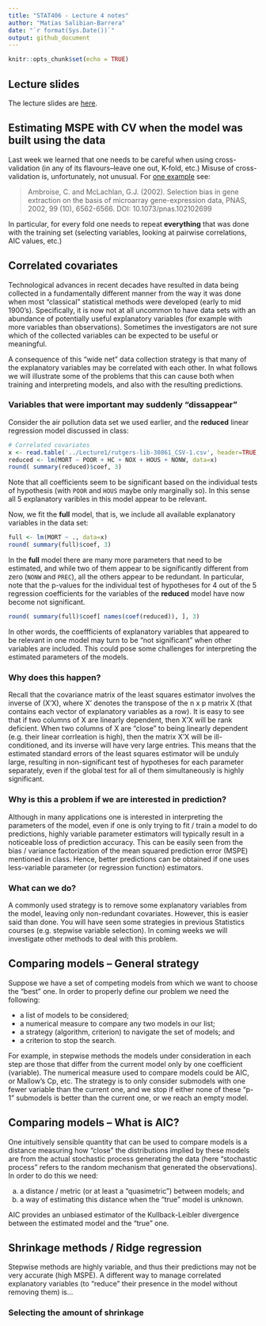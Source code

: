 ```yaml
---
title: "STAT406 - Lecture 4 notes"
author: "Matias Salibian-Barrera"
date: "`r format(Sys.Date())`"
output: github_document
---
```


```r
knitr::opts_chunk$set(echo = TRUE)
```

## Lecture slides

The lecture slides are [here](STAT406-17-lecture-4-preliminary.pdf).

## Estimating MSPE with CV when the model was built using the data

Last week we learned that one needs to be careful when using cross-validation (in any of its flavours--leave one out, K-fold, etc.) Misuse of cross-validation is, unfortunately,
not unusual. For [one example](https://doi.org/10.1073/pnas.102102699) see:

> Ambroise, C. and McLachlan, G.J. (2002). Selection bias in gene 
> extraction on the basis of microarray gene-expression data,
> PNAS, 2002, 99 (10), 6562-6566.
> DOI: 10.1073/pnas.102102699

In particular, for every fold one needs to repeat **everything** that was done with the training set (selecting variables, looking at pairwise correlations, AIC values, etc.)

## Correlated covariates

Technological advances in recent decades have resulted in data
being collected in a fundamentally different manner from the way
it was done when most "classical" statistical methods were developed
(early to mid 1900's).
Specifically, it is now not at all uncommon to have data sets with
an abundance of potentially useful explanatory variables 
(for example with more variables than observations). 
Sometimes the investigators are not sure which of the collected variables
can be
expected to be useful or meaningful. 

A consequence of this "wide net" data collection strategy is
that many of the explanatory variables may be correlated with
each other. In what follows we will illustrate some of the
problems that this can cause both when training and interpreting
models, and also with the resulting predictions.

### Variables that were important may suddenly "dissappear"

Consider the air pollution data set we used 
earlier, and the 
**reduced** linear regression model discussed in class:
```r
# Correlated covariates
x <- read.table('../Lecture1/rutgers-lib-30861_CSV-1.csv', header=TRUE, sep=',')
reduced <- lm(MORT ~ POOR + HC + NOX + HOUS + NONW, data=x)
round( summary(reduced)$coef, 3)
```
Note that all coefficients seem to be significant based on
the individual tests of hypothesis (with `POOR` and
`HOUS` maybe only marginally so). In this sense all 5
explanatory varibles in this model appear to be relevant.

Now, we fit the **full** model, that is, we include
all available explanatory variables in the data set:
```r
full <- lm(MORT ~ ., data=x)
round( summary(full)$coef, 3)
```
In the **full** model there 
are many more parameters that need to be estimated, and while two of
them appear to be significantly different from zero (`NONW`
and `PREC`), all the others appear to be redundant.
In particular, note that the p-values for the individual
test of hypotheses for 4 out of the 5
regression coefficients for the variables of the **reduced**
model have now become not significant.
```r
round( summary(full)$coef[ names(coef(reduced)), ], 3)
```
In other words, the coeffficients of 
explanatory variables that appeared to 
be relevant in one model may turn
to be "not significant" when other variables
are included. This could pose some challenges 
for interpreting the estimated parameters of the
models.


### Why does this happen?

Recall that the covariance matrix of the least squares estimator involves the
inverse of (X'X), where X' denotes the transpose of the n x p matrix X (that
contains each vector of explanatory variables as a row). It is easy to see
that if two columns of X are linearly dependent, then X'X will be rank deficient.
When two columns of X are "close" to being linearly dependent (e.g. their
linear corrleation is high), then the matrix X'X will be ill-conditioned, and
its inverse will have very large entries. This means that the estimated
standard errors of the least squares estimator will be unduly large, resulting
in non-significant test of hypotheses for each parameter separately, even if
the global test for all of them simultaneously is highly significant.

### Why is this a problem if we are interested in prediction?

Although in many applications one is interested in interpreting the parameters
of the model, even if one is only trying to fit / train a model to do
predictions, highly variable parameter estimators will typically result in
a noticeable loss of prediction accuracy. This can be easily seen from the
bias / variance factorization of the mean squared prediction error (MSPE)
mentioned in class. Hence, better predictions can be obtained if one
uses less-variable parameter (or regression function) estimators.

### What can we do?

A commonly used strategy is to remove some explanatory variables from the
model, leaving only non-redundant covariates. However, this is easier said than
done. You will have seen some strategies in previous Statistics
courses (e.g. stepwise variable selection). 
In coming weeks we will investigate other methods to deal with this problem.


## Comparing models -- General strategy

Suppose we have a set of competing models from which we want to choose the
"best" one. In order to properly define our problem we need the following:

* a list of models to be considered;
* a numerical measure to compare any two models in our list;
* a strategy (algorithm, criterion) to navigate the set of models; and
* a criterion to stop the search. 

For example, in stepwise methods the models under consideration in 
each step are those that differ from the current model only by one
coefficient (variable). The numerical measure used to compare models
could be AIC, or Mallow's Cp, etc. The strategy is to only consider 
submodels with one fewer variable than the current one, and we stop
if either none of these "p-1" submodels is better than the current one, or 
we reach an empty model. 

## Comparing models -- What is AIC?

One intuitively sensible quantity that can be used to compare models is a
distance measuring how "close" the distributions implied by these models are from the actual stochastic process generating the data (here "stochastic process" refers to the random mechanism that generated the observations). In order to do this we need:

a. a distance / metric (or at least a "quasimetric") between models; and 
a. a way of estimating this distance when the "true" model is unknown.

AIC provides an unbiased estimator of the Kullback-Leibler divergence 
between the estimated model and the "true" one. 

## Shrinkage methods / Ridge regression 

Stepwise methods are highly variable, and thus their predictions may not 
be very accurate (high MSPE). 
A different way to manage correlated explanatory variables (to "reduce" their
presence in the model without removing them) is...

### Selecting the amount of shrinkage





